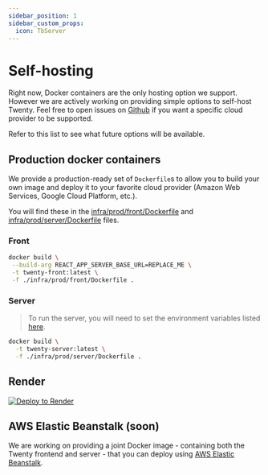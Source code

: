 ```yaml
---
sidebar_position: 1
sidebar_custom_props:
  icon: TbServer
---
```

# Self-hosting

Right now, Docker containers are the only hosting option we support. However we are actively working on providing simple options to self-host Twenty. 
Feel free to open issues on [Github](https://github.com/twentyhq/twenty) if you want a specific cloud provider to be supported.

Refer to this list to see what future options will be available.

## Production docker containers

We provide a production-ready set of `Dockerfile`s to allow you to build your own image and deploy it to your favorite cloud provider (Amazon Web Services, Google Cloud Platform, etc.).

You will find these in the [infra/prod/front/Dockerfile](https://github.com/twentyhq/twenty/blob/main/infra/prod/front/Dockerfile) and [infra/prod/server/Dockerfile](https://github.com/twentyhq/twenty/blob/main/infra/prod/server/Dockerfile) files.

### Front

```bash
docker build \
 --build-arg REACT_APP_SERVER_BASE_URL=REPLACE_ME \
 -t twenty-front:latest \
 -f ./infra/prod/front/Dockerfile .
```

### Server

> To run the server, you will need to set the environment variables listed [here](https://github.com/twentyhq/twenty/blob/main/server/.env.example).

```bash
docker build \
  -t twenty-server:latest \
  -f ./infra/prod/server/Dockerfile .
```

## Render

[![Deploy to Render](https://render.com/images/deploy-to-render-button.svg)](https://render.com/deploy?repo=https://github.com/twentyhq/twenty)


## AWS Elastic Beanstalk (soon)

We are working on providing a joint Docker image - containing both the Twenty frontend and server - that you can deploy using [AWS Elastic Beanstalk](https://aws.amazon.com/elasticbeanstalk/).


<!--

## Railway 
[![Deploy on Railway](https://railway.app/button.svg)](https://railway.app/template/YWGqza?referralCode=3CLObs)

-->